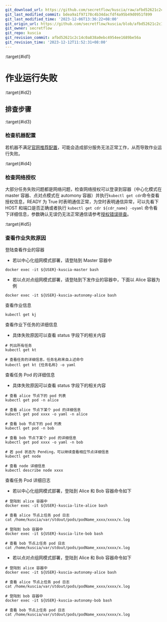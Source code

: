 ```yaml
---
git_download_url: https://github.com/secretflow/kuscia/raw/afbd52621c2c14c0a838a0ebc4954ee1689be56a/docs/reference/troubleshoot/runjobfailed.md
git_last_modified_commit: bdea9a1f97178c4b34dacfdf4a95b49d0951f899
git_last_modified_time: '2023-12-06T13:36:22+08:00'
git_origin_url: https://github.com/secretflow/kuscia/blob/afbd52621c2c14c0a838a0ebc4954ee1689be56a/docs/reference/troubleshoot/runjobfailed.md
git_owner: secretflow
git_repo: kuscia
git_revision_commit: afbd52621c2c14c0a838a0ebc4954ee1689be56a
git_revision_time: '2023-12-12T11:52:31+08:00'
---
```


:target{#id1}

# 作业运行失败

:target{#id2}

## 排查步骤

:target{#id3}

### 检查机器配置

若机器不满足[官网推荐配置](https://www.secretflow.org.cn/docs/kuscia/latest/zh-Hans/getting_started/quickstart_cn#id2)，可能会造成部分服务无法正常工作，从而导致作业运行失败。

:target{#id4}

### 检查网络授权

大部分任务失败问题都是网络问题，检查网络授权可以登录到容器（中心化模式在 master 容器、点对点模式在 automony 容器）并执行`kubectl get cdr`命令查看授权信息，READY 为 True 时表明通信正常，为空时表明通信异常，可以先看下 HOST 和端口是否正确或者执行 `kubectl get cdr ${cdr_name} -oyaml` 命令看下详细信息，参数确认无误仍无法正常通信请参考[授权错误排查](networkauthorizationcheck.mdx)。

:target{#id5}

### 查看作业失败原因

登陆查看作业的容器

- 若以中心化组网模式部署，请登陆到 Master 容器中

```shell
docker exec -it ${USER}-kuscia-master bash
```

- 若以点对点组网模式部署，请登陆到下发作业的容器中，下面以 Alice 容器为例

```shell
docker exec -it ${USER}-kuscia-autonomy-alice bash
```

查看作业信息

```shell
kubectl get kj
```

查看作业下任务的详细信息

- 具体失败原因可以查看 status 字段下的相关内容

```shell
# 列出所有任务
kubectl get kt

# 查看任务的详细信息，任务名称来自上述命令
kubectl get kt {任务名称} -o yaml
```

查看任务 Pod 的详细信息

- 具体失败原因可以查看 status 字段下的相关内容

```shell
# 查看 alice 节点下的 pod 列表
kubectl get pod -n alice

# 查看 alice 节点下某个 pod 的详细信息
kubectl get pod xxxx -o yaml -n alice

# 查看 bob 节点下的 pod 列表
kubectl get pod -n bob

# 查看 bob 节点下某个 pod 的详细信息
kubectl get pod xxxx -o yaml -n bob

# 若 pod 状态为 Pending，可以继续查看相应节点详细信息
kubectl get node

# 查看 node 详细信息
kubectl describe node xxxx
```

查看任务 Pod 详细日志

- 若以中心化组网模式部署，登陆到 Alice 和 Bob 容器命令如下

```shell
# 登陆到 alice 容器中
docker exec -it ${USER}-kuscia-lite-alice bash

# 查看 alice 节点上任务 pod 日志
cat /home/kuscia/var/stdout/pods/podName_xxxx/xxxx/x.log

# 登陆到 bob 容器中
docker exec -it ${USER}-kuscia-lite-bob bash

# 查看 bob 节点上任务 pod 日志
cat /home/kuscia/var/stdout/pods/podName_xxxx/xxxx/x.log
```

- 若以点对点组网模式部署，登陆到 Alice 和 Bob 容器命令如下

```shell
# 登陆到 alice 容器中
docker exec -it ${USER}-kuscia-autonomy-alice bash

# 查看 alice 节点上任务 pod 日志
cat /home/kuscia/var/stdout/pods/podName_xxxx/xxxx/x.log

# 登陆到 bob 容器中
docker exec -it ${USER}-kuscia-autonomy-bob bash

# 查看 bob 节点上任务 pod 日志
cat /home/kuscia/var/stdout/pods/podName_xxxx/xxxx/x.log
```
